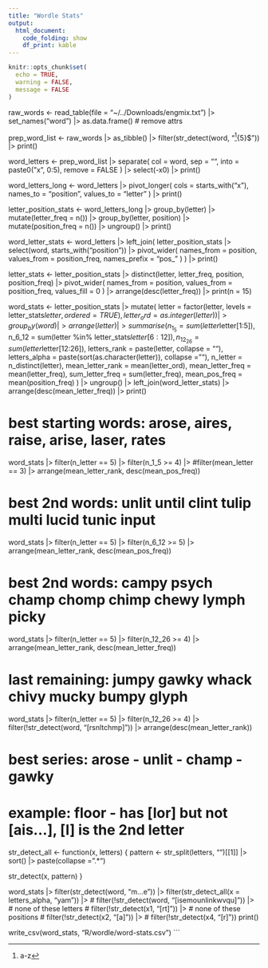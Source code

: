 ```yaml
---
title: "Wordle Stats"
output: 
  html_document:
    code_folding: show
    df_print: kable
---
```


```r
knitr::opts_chunk$set(
  echo = TRUE,
  warning = FALSE,
  message = FALSE
)
```





raw_words <-
  read_table(file = "~/../Downloads/engmix.txt") |>
  set_names("word") |>
  as.data.frame() # remove attrs


prep_word_list <-
  raw_words |>
  as_tibble() |>
  filter(str_detect(word, "^[a-z]{5}$")) |>
  print()


word_letters <-
  prep_word_list |>
  separate(
    col = word,
    sep = "",
    into = paste0("x", 0:5),
    remove = FALSE
  ) |>
  select(-x0) |>
  print()


word_letters_long <- 
  word_letters |> 
  pivot_longer(
    cols = starts_with("x"),
    names_to = "position",
    values_to = "letter"
  ) |> 
  print()

letter_position_stats <- 
  word_letters_long |> 
  group_by(letter) |> 
  mutate(letter_freq = n()) |> 
  group_by(letter, position) |> 
  mutate(position_freq = n()) |> 
  ungroup() |> 
  print()


word_letter_stats <- 
  word_letters |> 
  left_join(
    letter_position_stats |> 
      select(word, starts_with("position")) |> 
      pivot_wider(
        names_from = position,
        values_from = position_freq,
        names_prefix = "pos_"
      )
  ) |> 
  print()


letter_stats <- 
  letter_position_stats |> 
  distinct(letter, letter_freq, position, position_freq) |> 
  pivot_wider(
    names_from = position,
    values_from = position_freq,
    values_fill = 0
  ) |> 
  arrange(desc(letter_freq)) |> 
  print(n = 15)


word_stats <- 
  letter_position_stats |> 
  mutate(
    letter = factor(letter, levels = letter_stats$letter, ordered = TRUE),
    letter_ord = as.integer(letter)
  ) |> 
  group_by(word) |> 
  arrange(letter) |> 
  summarise(
    n_1_5 = sum(letter %in% letter_stats$letter[1:5]),
    n_6_12 = sum(letter %in% letter_stats$letter[6:12]),
    n_12_26 = sum(letter %in% letter_stats$letter[12:26]),
    letters_rank = paste(letter, collapse = ""),
    letters_alpha = paste(sort(as.character(letter)), collapse = ""),
    n_letter = n_distinct(letter),
    mean_letter_rank = mean(letter_ord),
    mean_letter_freq = mean(letter_freq),
    sum_letter_freq = sum(letter_freq),
    mean_pos_freq = mean(position_freq)
  ) |> 
  ungroup() |> 
  left_join(word_letter_stats) |> 
  arrange(desc(mean_letter_freq)) |> 
  print()


# best starting words: arose, aires, raise, arise, laser, rates
word_stats |> 
  filter(n_letter == 5) |> 
  filter(n_1_5 >= 4) |> 
  #filter(mean_letter == 3) |>
  arrange(mean_letter_rank, desc(mean_pos_freq))

# best 2nd words: unlit until clint tulip multi lucid tunic input
word_stats |> 
  filter(n_letter == 5) |> 
  filter(n_6_12 >= 5) |> 
  arrange(mean_letter_rank, desc(mean_pos_freq))

# best 2nd words: campy psych champ chomp chimp chewy lymph picky
word_stats |> 
  filter(n_letter == 5) |> 
  filter(n_12_26 >= 4) |> 
  arrange(mean_letter_rank, desc(mean_letter_freq))

# last remaining: jumpy gawky whack chivy mucky bumpy glyph
word_stats |> 
  filter(n_letter == 5) |> 
  filter(n_12_26 >= 4) |> 
  filter(!str_detect(word, "[rsnltchmp]")) |> 
  arrange(desc(mean_letter_rank))


# best series: arose - unlit - champ - gawky

# example: floor - has [lor] but not [ais...], [l] is the 2nd letter
str_detect_all <- function(x, letters) {
  pattern <-
    str_split(letters, "")[[1]] |> 
    sort() |> 
    paste(collapse = ".*")

  str_detect(x, pattern)
}


word_stats |> 
  filter(str_detect(word, "m...e")) |> 
  filter(str_detect_all(x = letters_alpha, "yam")) |> 
  # filter(!str_detect(word, "[isemounlinkwvqu]")) |> # none of these letters
  # filter(!str_detect(x1, "[rt]")) |> # none of these positions
  # filter(!str_detect(x2, "[a]")) |>
  # filter(!str_detect(x4, "[r]"))
  print()


write_csv(word_stats, "R/wordle/word-stats.csv")
```
